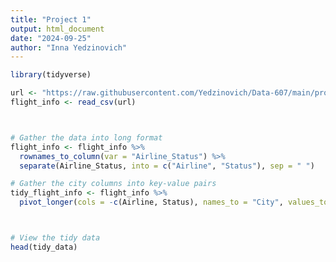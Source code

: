 ```yaml
---
title: "Project 1"
output: html_document
date: "2024-09-25"
author: "Inna Yedzinovich"
---
```


```r
library(tidyverse)

url <- "https://raw.githubusercontent.com/Yedzinovich/Data-607/main/project_1.csv"
flight_info <- read_csv(url)



# Gather the data into long format
flight_info <- flight_info %>%
  rownames_to_column(var = "Airline_Status") %>%
  separate(Airline_Status, into = c("Airline", "Status"), sep = " ")

# Gather the city columns into key-value pairs
tidy_flight_info <- flight_info %>%
  pivot_longer(cols = -c(Airline, Status), names_to = "City", values_to = "count")



# View the tidy data
head(tidy_data)


```